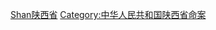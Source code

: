 {{Catnav|頁面分類|社會|社會問題|犯罪|謀殺|各國謀殺案|中國謀殺案|中华人民共和国谋杀案}}
{{Catnav|頁面分類|社會科學|社會學|刑事學|犯罪|謀殺|各國謀殺案|中國謀殺案|中华人民共和国谋杀案}}
{{Catnav|頁面分類|社會科學|心理學|行為|犯罪|謀殺|各國謀殺案|中國謀殺案|中华人民共和国谋杀案}}

[[Category:中华人民共和国各省谋杀案|Shan陕西省]]
[[Category:中华人民共和国陕西省命案|Category:中华人民共和国陕西省命案]]